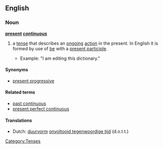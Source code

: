 ==English==

===Noun===
'''[[present]] [[continuous]]'''

# {{grammar}} a [[tense]] that describes an [[ongoing]] [[action]] in the present. In English it is formed by use of [[be]] with a [[present participle]].
#*Example: "I am editing this dictionary."

====Synonyms====
*[[present progressive]]

====Related terms====
*[[past continuous]]
*[[present perfect continuous]]

====Translations====
*Dutch: [[duurvorm]] [[onvoltooid tegenwoordige tijd]] (d.o.t.t.) {{m}}

[[Category:Tenses]]